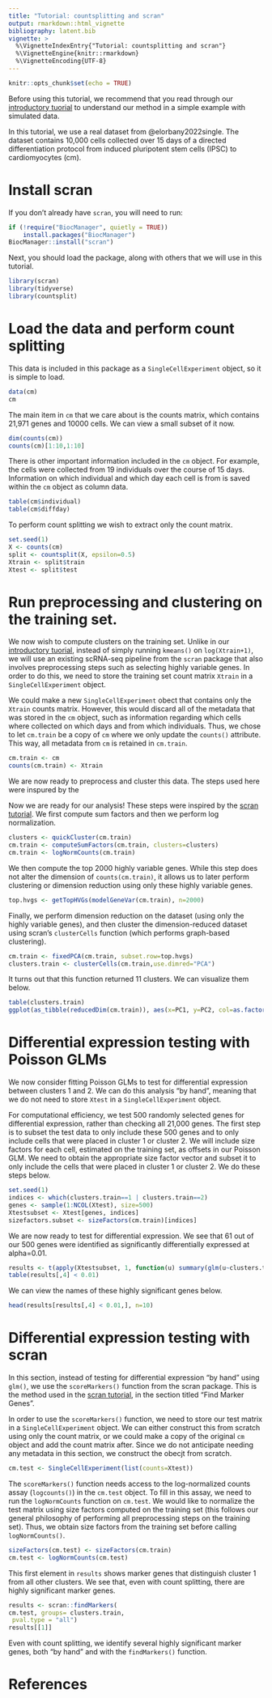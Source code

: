 ```yaml
---
title: "Tutorial: countsplitting and scran" 
output: rmarkdown::html_vignette
bibliography: latent.bib
vignette: >
  %\VignetteIndexEntry{"Tutorial: countsplitting and scran"}
  %\VignetteEngine{knitr::rmarkdown}
  %\VignetteEncoding{UTF-8}
---
```


```r
knitr::opts_chunk$set(echo = TRUE)
```

Before using this tutorial, we recommend that you read through our [introductory tuorial](https://anna-neufeld.github.io/countsplit/articles/countsplit_tutorial.html) to understand our method in a simple example with simulated data. 

In this tutorial, we use a real dataset from @elorbany2022single. The dataset contains 10,000 cells collected over 15 days of a directed differentiation protocol from induced pluripotent stem cells (IPSC) to cardiomyocytes (cm). 

# Install scran

If you don't already have ``scran``, you will need to run:

```r
if (!require("BiocManager", quietly = TRUE))
    install.packages("BiocManager")
BiocManager::install("scran")
```

Next, you should load the package, along with others that we will use in this tutorial.

```r
library(scran)
library(tidyverse)
library(countsplit)
```

# Load the data and perform count splitting

This data is included in this package as a `SingleCellExperiment` object, so it is simple to load. 

```r
data(cm)
cm
```

The main item in `cm` that we care about is the counts matrix, which contains 21,971 genes and 10000 cells. We can view a small subset of it now. 

```r
dim(counts(cm))
counts(cm)[1:10,1:10]
```

There is other important information included in the `cm` object. For example, the cells were collected from 19 individuals over the course of 15 days. Information on which individual and which day each cell is from is saved within the `cm` object as column data. 

```r
table(cm$individual)
table(cm$diffday)
```

To perform count splitting we wish to extract only the count matrix. 

```r
set.seed(1)
X <- counts(cm)
split <- countsplit(X, epsilon=0.5)
Xtrain <- split$train
Xtest <- split$test
```


# Run preprocessing and clustering on the training set.

We now wish to compute clusters on the training set. Unlike in our [introductory tuorial](https://anna-neufeld.github.io/countsplit/articles/countsplit_tutorial.html), instead of simply running 
``kmeans()`` on ``log(Xtrain+1)``, we will use an existing scRNA-seq pipeline from the ``scran`` package that also involves preprocessing steps such as selecting highly variable genes. In order to do this, we need to store the training set count matrix `Xtrain` in a `SingleCellExperiment` object. 

We could make a new `SingleCellExperiment` obect that contains only the `Xtrain` counts matrix. However, this would discard all of the metadata that was stored in the `cm` object, such as information regarding which cells where collected on which days and from which individuals. Thus, we chose to let `cm.train`  be a copy of `cm` where we only update the `counts()` attribute. This way, all metadata from `cm` is retained in `cm.train`. 

```r
cm.train <- cm
counts(cm.train) <- Xtrain
```

We are now ready to preprocess and cluster this data. The steps used here were inspured by the 

Now we are ready for our analysis! These steps were inspired by the [scran tutorial](https://bioconductor.org/packages/release/bioc/vignettes/scran/inst/doc/scran.html).
We first compute sum factors and then we perform log normalization. 

```r
clusters <- quickCluster(cm.train)
cm.train <- computeSumFactors(cm.train, clusters=clusters)
cm.train <- logNormCounts(cm.train)
```

We then compute the top 2000 highly variable genes. While this step does not alter the dimension of `counts(cm.train)`, it allows us to later perform clustering or dimension reduction using only these highly variable genes. 

```r
top.hvgs <- getTopHVGs(modelGeneVar(cm.train), n=2000)
```

Finally, we perform dimension reduction on the dataset (using only the highly variable genes), and then cluster the dimension-reduced dataset using scran's `clusterCells` function (which performs graph-based clustering). 

```r
cm.train <- fixedPCA(cm.train, subset.row=top.hvgs)
clusters.train <- clusterCells(cm.train,use.dimred="PCA")
```

It turns out that this function returned 11 clusters. We can visualize them below.

```r
table(clusters.train)
ggplot(as_tibble(reducedDim(cm.train)), aes(x=PC1, y=PC2, col=as.factor(clusters.train)))+geom_point()+labs(col="Cluster")
```

# Differential expression testing with Poisson GLMs

We now consider fitting Poisson GLMs to test for differential expression between clusters 1 and 2. We can do this analysis "by hand", meaning that we do not need to store `Xtest` in a `SingleCellExperiment` object. 

For computational efficiency, we test 500 randomly selected genes for differential expression, rather than checking all 21,000 genes. The first step is to subset the test data to only include these 500 genes and to only include cells that were placed in cluster 1 or cluster 2. We will include size factors for each cell, estimated on the training set, as offsets in our Poisson GLM. We need to obtain the appropriate size factor vector and subset it to only include the cells that were placed in cluster 1 or cluster 2. We do these steps below.

```r
set.seed(1)
indices <- which(clusters.train==1 | clusters.train==2)
genes <- sample(1:NCOL(Xtest), size=500) 
Xtestsubset <- Xtest[genes, indices]
sizefactors.subset <- sizeFactors(cm.train)[indices]
```

We are now ready to test for differential expression. We see that 61 out of our 500 genes were identified as significantly differentially expressed at alpha=0.01. 

```r
results <- t(apply(Xtestsubset, 1, function(u) summary(glm(u~clusters.train[indices], offset=log(sizefactors.subset), family="poisson"))$coefficients[2,]))
table(results[,4] < 0.01) 
```

We can view the names of these highly significant genes below. 

```r
head(results[results[,4] < 0.01,], n=10)
```

# Differential expression testing with scran

In this section, instead of testing for differential expression "by hand" using `glm()`, we use the `scoreMarkers()` function from the scran package. This is the method used in the [scran tutorial](https://bioconductor.org/packages/release/bioc/vignettes/scran/inst/doc/scran.html#6_Identifying_marker_genes), in the section titled "Find Marker Genes". 

In order to use the `scoreMarkers()` function, we need to store our test matrix in a ``SingleCellExperiment`` object.  We can either construct this from scratch using only the count matrix, or we could make a copy of the original ``cm`` object and add the count matrix after. Since we do not anticipate needing any metadata in this section, we construct the obecjt from scratch. 

```r
cm.test <- SingleCellExperiment(list(counts=Xtest))
```

The `scoreMarkers()` function needs access to the log-normalized counts assay (`logcounts()`) in the `cm.test` object. To fill in this assay, we need to run the `logNormCounts` function on `cm.test`. We would like to normalize the test matrix using size factors computed on the training set (this follows our general philosophy of performing all preprocessing steps on the training set). Thus, we obtain size factors from the training set before calling `logNormCounts()`. 

```r
sizeFactors(cm.test) <- sizeFactors(cm.train)
cm.test <- logNormCounts(cm.test) 
```

This first element in ``results`` shows marker genes that distinguish cluster 1 from all other clusters. We see that, even with count splitting, there are highly significant marker genes. 

```r
results <- scran::findMarkers( 
cm.test, groups= clusters.train,
 pval.type = "all") 
results[[1]]
``` 

Even with count splitting, we identify several highly significant marker genes, both "by hand" and with the `findMarkers()` function. 

# References

